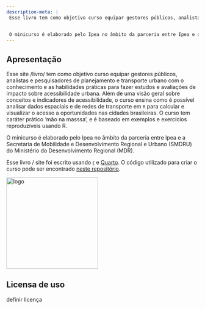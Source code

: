 ```yaml
---
description-meta: |
 Esse livro tem como objetivo curso equipar gestores públicos, analistas e pesquisadores de planejamento e transporte urbano com o conhecimento e as habilidades práticas para fazer estudos e avaliações de impacto sobre acessibilidade urbana. Além de uma visão geral sobre conceitos e indicadores de acessibilidade, o curso ensina como é possível analisar dados espaciais e de redes de transporte em R para calcular e visualizar o acesso a oportunidades nas cidades brasileiras. O curso tem caráter prático ‘mão na masssa’, e é baseado em exemplos e exercícios reproduzíveis usando R. 
 
 
 O minicurso é elaborado pelo Ipea no âmbito da parceria entre Ipea e a Secretaria de Mobilidade e Desenvolvimento Regional e Urbano (SMDRU) do Ministério do Desenvolvimento Regional (MDR).
---
```


## Apresentação {.unnumbered}

Esse site /livro/ tem como objetivo curso equipar gestores públicos, analistas e pesquisadores de planejamento e transporte urbano com o conhecimento e as habilidades práticas para fazer estudos e avaliações de impacto sobre acessibilidade urbana. Além de uma visão geral sobre conceitos e indicadores de acessibilidade, o curso ensina como é possível analisar dados espaciais e de redes de transporte em `R` para calcular e visualizar o acesso a oportunidades nas cidades brasileiras. O curso tem caráter prático ‘mão na masssa’, e é baseado em exemplos e exercícios reproduzíveis usando R. 

O minicurso é elaborado pelo Ipea no âmbito da parceria entre Ipea e a Secretaria de Mobilidade e Desenvolvimento Regional e Urbano (SMDRU) do Ministério do Desenvolvimento Regional (MDR).

::: {.callout-note appearance="simple"}
Esse livro / site foi escrito usando [r](https://www.r-project.org/) e [Quarto](https://quarto.org). O código utilizado para criar o curso pode ser encontrado [neste repositório](https://github.com/ipeaGIT/aop_curso/tree/main/aop_curso_pt).
:::





<img align="center" src="./images/ipea_logo.png" alt="logo" width="240"> 




## Licensa de uso   

definir licença
